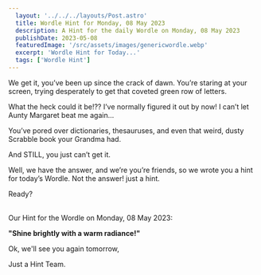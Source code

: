 ```yaml
---
  layout: '../../../layouts/Post.astro'
  title: Wordle Hint for Monday, 08 May 2023
  description: A Hint for the daily Wordle on Monday, 08 May 2023
  publishDate: 2023-05-08
  featuredImage: '/src/assets/images/genericwordle.webp'
  excerpt: 'Wordle Hint for Today...'
  tags: ['Wordle Hint']
---
```


  We get it, you’ve been up since the crack of dawn. You’re staring at your screen, trying desperately to get that coveted green row of letters. 

  What the heck could it be!??
  I’ve normally figured it out by now!
  I can’t let Aunty Margaret beat me again… 

  You’ve pored over dictionaries, thesauruses, and even that weird, dusty Scrabble book your Grandma had.

  And STILL, you just can’t get it. 

  Well, we have the answer, and we’re you’re friends, so we wrote you a hint for today’s Wordle.
  Not the answer! just a hint. 

  Ready?<br /><br />

  Our Hint for the Wordle on Monday, 08 May 2023:

  **"Shine brightly with a warm radiance!"**

  Ok, we'll see you again tomorrow, 

  Just a Hint Team.
  